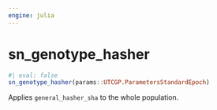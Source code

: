 ```yaml
---
engine: julia
---
```


# sn_genotype_hasher {#sec-doc}
    

::: {.callout-note appearance="simple" title="docblock" collapse=false}    


```julia
#| eval: false
sn_genotype_hasher(params::UTCGP.ParametersStandardEpoch)

```

Applies `general_hasher_sha` to the whole population.
 


:::
    

